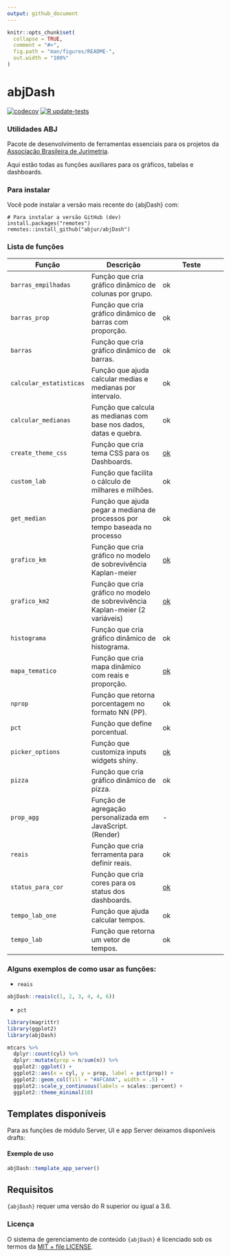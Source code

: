 ```yaml
---
output: github_document
---
```


<!-- README.md is generated from README.Rmd. Please edit that file -->

```r
knitr::opts_chunk$set(
  collapse = TRUE,
  comment = "#>",
  fig.path = "man/figures/README-",
  out.width = "100%"
)
```

# abjDash
  <!-- badges: start -->
[![codecov](https://codecov.io/gh/katerine-dev/abjDash/branch/master/graph/badge.svg?token=JKAO8JGEHX)](https://codecov.io/gh/katerine-dev/abjDash)
[![R update-tests](https://github.com/abjur/abjDash/workflows/update-tests/badge.svg)](https://github.com/abjur/abjDash/actions)
  <!-- badges: end -->


### Utilidades ABJ

Pacote de desenvolvimento de ferramentas essenciais para os projetos da [Associação Brasileira de Jurimetria](https://abj.org.br/). 

Aqui estão todas as funções auxiliares para os gráficos, tabelas e dashboards.  

### Para instalar

Você pode instalar a versão mais recente do {abjDash} com:
```
# Para instalar a versão GitHub (dev)
install.packages("remotes")
remotes::install_github("abjur/abjDash")
```
### Lista de funções 

Função  | Descrição       |Teste
-------------|------------|-----------
`barras_empilhadas`   | Função que cria gráfico dinâmico de colunas por grupo. | ok
`barras_prop`   | Função que cria gráfico dinâmico de barras com proporção. | ok
 `barras` | Função que cria gráfico dinâmico de barras. | ok
`calcular_estatisticas`   | Função que ajuda calcular medias e medianas por intervalo.| ok
`calcular_medianas`   | Função que calcula as medianas com base nos dados, datas e quebra. | ok
`create_theme_css`   | Função que cria tema CSS para os Dashboards. | [ok](https://github.com/abjur/obsDash/blob/1d9c5bd7ff41cf75cddc22dbbe118399aafac89f/R/app_ui.R#L114) 
`custom_lab`   | Função que facilita o cálculo de milhares e milhões. | ok
`get_median`   | Função que ajuda pegar a mediana de processos por tempo baseada no processo | ok
`grafico_km`   | Função que cria gráfico no modelo de sobrevivência Kaplan-meier |[ok](https://github.com/abjur/obsFase3/blob/00575d1e5f180f91dab2307b9cd2de2b4dc556b6/inst/pres/20210629_obs/index.Rmd#L778)
`grafico_km2`   | Função que cria gráfico no modelo de sobrevivência Kaplan-meier (2 variáveis) |[ok](https://github.com/abjur/obsFase3/blob/00575d1e5f180f91dab2307b9cd2de2b4dc556b6/inst/pres/20210629_obs/index.Rmd#L790)
`histograma`   | Função que cria gráfico dinâmico de histograma.| ok
`mapa_tematico`   | Função que cria mapa dinâmico com reais e proporção.|[ok](https://github.com/abjur/obsCIEE/blob/af615b25d49bc5e14dd275ee555dde579e2821af/R/mod_tema.R#L129)
`nprop`   | Função que retorna porcentagem no formato NN (PP).| ok
`pct`   | Função que define porcentual.| ok
`picker_options`   | Função que customiza inputs widgets shiny.|[ok](https://github.com/abjur/obsCIEE/blob/af615b25d49bc5e14dd275ee555dde579e2821af/R/app_ui.R#L15)
`pizza`   | Função que cria gráfico dinâmico de pizza. | ok
`prop_agg`   | Função de agregação personalizada em JavaScript. (Render) | -
`reais`   | Função que cria ferramenta para definir reais. |ok
`status_para_cor`   | Função que cria cores para os status dos dashboards.| [ok](https://github.com/abjur/obsDash/blob/1d9c5bd7ff41cf75cddc22dbbe118399aafac89f/R/app_ui.R#L114)
`tempo_lab_one`   | Função que ajuda calcular tempos.| ok
`tempo_lab`   | Função que retorna um vetor de tempos.| ok


### Alguns exemplos de como usar as funções:

- `reais`

```r
abjDash::reais(c(1, 2, 3, 4, 4, 6))
```

- `pct`

```r
library(magrittr)
library(ggplot2)
library(abjDash)

mtcars %>% 
  dplyr::count(cyl) %>% 
  dplyr::mutate(prop = n/sum(n)) %>%
  ggplot2::ggplot() +
  ggplot2::aes(x = cyl, y = prop, label = pct(prop)) +
  ggplot2::geom_col(fill = "#AFCA0A", width = .5) +
  ggplot2::scale_y_continuous(labels = scales::percent) +
  ggplot2::theme_minimal(10)

``` 



## Templates disponíveis 

Para as funções de módulo Server, UI e app Server deixamos disponíveis drafts:

#### Exemplo de uso

```r
abjDash::template_app_server()
```


## Requisitos 

`{abjDash}` requer uma versão do R superior ou igual a 3.6. 

### Licença  

O sistema de gerenciamento de conteúdo `{abjDash}` é licenciado sob os termos da [MIT + file LICENSE](https://github.com/abjur/abjDash/blob/master/LICENSE).

